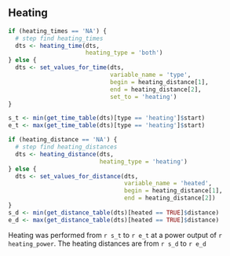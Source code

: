 ## Heating

```r

if (heating_times == 'NA') {
  # step find heating_times
  dts <- heating_time(dts,
                      heating_type = 'both')
} else {
  dts <- set_values_for_time(dts, 
                             variable_name = 'type', 
                             begin = heating_distance[1], 
                             end = heating_distance[2],
                             set_to = 'heating')
}

s_t <- min(get_time_table(dts)[type == 'heating']$start)
e_t <- max(get_time_table(dts)[type == 'heating']$start)
```


```r

if (heating_distance == 'NA') {
  # step find heating_distances
  dts <- heating_distance(dts,
                          heating_type = 'heating')
} else {
  dts <- set_values_for_distance(dts,
                                 variable_name = 'heated',
                                 begin = heating_distance[1], 
                                 end = heating_distance[2])
}
s_d <- min(get_distance_table(dts)[heated == TRUE]$distance)
e_d <- max(get_distance_table(dts)[heated == TRUE]$distance)
```

Heating was performed from `r s_t` to `r e_t` at a power output of `r heating_power`.  The heating distances are from `r s_d` to `r e_d`

